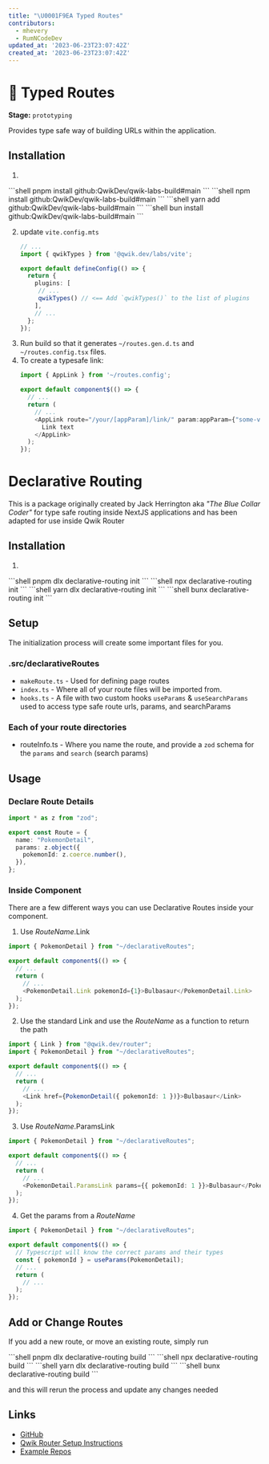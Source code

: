 ```yaml
---
title: "\U0001F9EA Typed Routes"
contributors:
  - mhevery
  - RumNCodeDev
updated_at: '2023-06-23T23:07:42Z'
created_at: '2023-06-23T23:07:42Z'
---
```



# 🧪 Typed Routes
**Stage:** `prototyping`

Provides type safe way of building URLs within the application.

## Installation

1. 

<PackageManagerTabs>
<span q:slot="pnpm">
```shell
pnpm install github:QwikDev/qwik-labs-build#main
```
</span>
<span q:slot="npm">
```shell
npm install github:QwikDev/qwik-labs-build#main
```
</span>
<span q:slot="yarn">
```shell
yarn add github:QwikDev/qwik-labs-build#main
```
</span>
<span q:slot="bun">
```shell
bun install github:QwikDev/qwik-labs-build#main
```
</span>
</PackageManagerTabs>

2. update `vite.config.mts`
   ```typescript
   // ...
   import { qwikTypes } from '@qwik.dev/labs/vite';

   export default defineConfig(() => {
     return {
       plugins: [
        // ...
        qwikTypes() // <== Add `qwikTypes()` to the list of plugins
       ],
       // ...
     };
   });
   ```
3. Run build so that it generates `~/routes.gen.d.ts` and `~/routes.config.tsx` files.
3. To create a typesafe link:
   ```typescript
   import { AppLink } from '~/routes.config';

   export default component$(() => {
     // ...
     return (
       // ...
       <AppLink route="/your/[appParam]/link/" param:appParam={"some-value"}>
         Link text
       </AppLink>
     );
   });
   ```


# Declarative Routing
This is a package originally created by Jack Herrington aka *"The Blue Collar Coder"* for type safe routing inside NextJS applications and has been adapted for use inside Qwik Router

## Installation
1. 

<PackageManagerTabs>
<span q:slot="pnpm">
```shell
pnpm dlx declarative-routing init
```
</span>
<span q:slot="npm">
```shell
npx declarative-routing init
```
</span>
<span q:slot="yarn">
```shell
yarn dlx declarative-routing init
```
</span>
<span q:slot="bun">
```shell
bunx declarative-routing init
```
</span>
</PackageManagerTabs>

## Setup
The initialization process will create some important files for you.

### .src/declarativeRoutes
- `makeRoute.ts` - Used for defining page routes
- `index.ts` - Where all of your route files will be imported from.
- `hooks.ts` - A file with two custom hooks `useParams` & `useSearchParams` used to access type safe route urls, params, and searchParams

### Each of your route directories
- routeInfo.ts - Where you name the route, and provide a `zod` schema for the `params` and `search` (search params)

## Usage

### Declare Route Details
```typescript title="/src/routes/pokemon/[pokemonId]/routeInfo.ts"
import * as z from "zod";

export const Route = {
  name: "PokemonDetail",
  params: z.object({
    pokemonId: z.coerce.number(),
  }),
};
```

### Inside Component
There are a few different ways you can use Declarative Routes inside your component.

1. Use *RouteName*.Link
```typescript title="myComponent.tsx"
import { PokemonDetail } from "~/declarativeRoutes";

export default component$(() => {
  // ...
  return (
    // ...
    <PokemonDetail.Link pokemonId={1}>Bulbasaur</PokemonDetail.Link>
  );
});
```

2. Use the standard Link and use the *RouteName* as a function to return the path
```typescript title="myComponent.tsx"
import { Link } from "@qwik.dev/router";
import { PokemonDetail } from "~/declarativeRoutes";

export default component$(() => {
  // ...
  return (
    // ...
    <Link href={PokemonDetail({ pokemonId: 1 })}>Bulbasaur</Link>
  );
});
```
3. Use *RouteName*.ParamsLink
```typescript title="myComponent.tsx"
import { PokemonDetail } from "~/declarativeRoutes";

export default component$(() => {
  // ...
  return (
    // ...
    <PokemonDetail.ParamsLink params={{ pokemonId: 1 }}>Bulbasaur</PokemonDetail.ParamsLink>
  );
});
```
4. Get the params from a *RouteName*

```typescript title="myComponent.tsx"
import { PokemonDetail } from "~/declarativeRoutes";

export default component$(() => {
  // Typescript will know the correct params and their types
  const { pokemonId } = useParams(PokemonDetail);
  // ...
  return (
    // ...
  );
});
```

## Add or Change Routes
If you add a new route, or move an existing route, simply run 

<PackageManagerTabs>
<span q:slot="pnpm">
```shell
pnpm dlx declarative-routing build
```
</span>
<span q:slot="npm">
```shell
npx declarative-routing build
```
</span>
<span q:slot="yarn">
```shell
yarn dlx declarative-routing build
```
</span>
<span q:slot="bun">
```shell
bunx declarative-routing build
```
</span>
</PackageManagerTabs>

and this will rerun the process and update any changes needed

## Links
- [GitHub](https://github.com/ProNextJS/declarative-routing)
- [Qwik Router Setup Instructions](https://github.com/ProNextJS/declarative-routing/blob/main/docs/qwikcity.md)
- [Example Repos](https://github.com/ProNextJS/declarative-routing/tree/main/examples/qwikcity)
